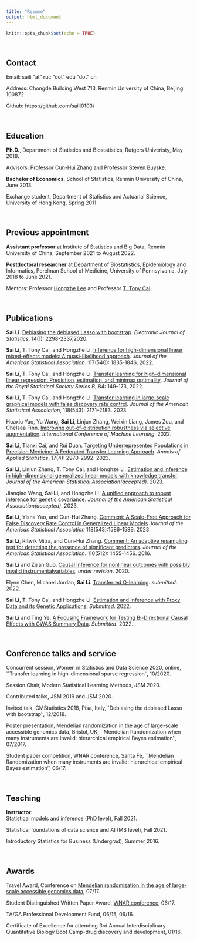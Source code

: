```yaml
---
title: "Resume" 
output: html_document
---
```


```r
knitr::opts_chunk$set(echo = TRUE)
```




&nbsp;

## Contact
Email: saili "at" ruc "dot" edu "dot" cn

Address: Chongde Building West 713, Renmin University of China, Beijing 100872

Github: https://github.com/saili0103/

&nbsp;



## Education

**Ph.D.**, Department of Statistics and Biostatistics, Rutgers Univeristy, May 2018.

Advisors: Professor [Cun-Hui Zhang](https://stat.rutgers.edu/home/cunhui/) and Professor [Steven Buyske](https://www.stat.rutgers.edu/home/buyske/Home.html).
                   
**Bachelor of Economics**, School of Statistics, Renmin University of China, June 2013.

Exchange student, Department of Statistics and Actuarial Science, University of Hong Kong, Spring 2011.

&nbsp;

## Previous appointment

**Assistant professor** at Institute of Statistics and Big Data, Renmin University of China, September 2021 to August 2022.

**Postdoctoral researcher** at 
Department of Biostatistics, Epidemiology and Informatics, Perelman School of Medicine, University of Pennsylvania, July 2018 to June 2021.

Mentors: Professor [Hongzhe Lee](http://statgene.med.upenn.edu) and Professor [T. Tony Cai](http://www-stat.wharton.upenn.edu/~tcai/).

&nbsp;

## Publications


**Sai Li**. [Debiasing the debiased Lasso with bootstrap]( https://arxiv.org/abs/1711.03613). *Electronic Journal of Statistics*, 14(1): 2298-2337,2020. 

**Sai Li**, T. Tony Cai, and Hongzhe Li. [Inference for high-dimensional linear mixed-effects models: A quasi-likelihood approach](https://arxiv.org/abs/1907.06116). *Journal of the American Statistical Association*. 117(540): 1835-1846, 2022.

**Sai Li**, T. Tony Cai, and Hongzhe Li. [Transfer learning for high-dimensional linear regression: Prediction, estimation, and minimax optimality](https://arxiv.org/abs/2006.10593). *Journal of the Royal Statistical Society Series B*, 84: 149–173, 2022.

**Sai Li**, T. Tony Cai, and Hongzhe Li. [Transfer learning in large-scale graphical models with false discovery rate control](https://www.tandfonline.com/doi/full/10.1080/01621459.2022.2044333?needAccess=true). *Journal of the American Statistical Association*, 118(543): 2171–2183. 2023.

Huaxiu Yao, Yu Wang, **Sai Li**, Linjun Zhang, Weixin Liang, James Zou, and Chelsea Finn. [ Improving out-of-distribution robustness via selective augmentation](https://arxiv.org/abs/2201.00299). *International Conference of Machine Learning*. 2022.

**Sai Li**, Tianxi Cai, and Rui Duan. [Targeting Underrepresented Populations in Precision Medicine: A Federated Transfer Learning Approach](https://arxiv.org/abs/2108.12112). *Annals of Applied Statistics*, 17(4): 2970-2992. 2023.

**Sai Li**, Linjun Zhang, T. Tony Cai, and Honghze Li. [Estimation and inference in high-dimensional generalized linear models with knowledge transfer](https://www.tandfonline.com/doi/full/10.1080/01621459.2023.2184373). *Journal of the American Statistical Association(accepted)*. 2023.

 Jianqiao Wang, **Sai Li**, and Hongzhe Li. [A unified approach to robust inference for genetic covariance](https://arxiv.org/abs/2106.04106). *Journal of the American Statistical Association(accepted)*. 2023.
 
**Sai Li**, Yisha Yao, and Cun-Hui Zhang.
[Comment: A Scale-Free Approach for False Discovery Rate Control in Generalized Linear Models](https://www.tandfonline.com/doi/full/10.1080/01621459.2023.2224412?src=recsys) *Journal of the American Statistical Association* 118(543):1586-1589. 2023.

**Sai Li**, Ritwik Mitra, and Cun-Hui Zhang.
[Comment: An adaptive resampling test for detecting the presence of significant predictors](   http://dx.doi.org/10.1080/01621459.2015.1106404). *Journal of the American Statistical Association*. 110(512): 1455-1456. 2016.


**Sai Li** and Zijian Guo. [Causal inference for nonlinear outcomes with possibly invalid instrumentalvariables](http://arxiv.org/abs/2010.09922). *under revision*. 2020.



Elynn Chen, Michael Jordan, **Sai Li**. [Transferred Q-learning](https://arxiv.org/abs/2202.04709). *submitted*. 2022.

**Sai Li**, T. Tony Cai, and Hongzhe Li. [Estimation and Inference with Proxy Data and its Genetic Applications](https://arxiv.org/abs/2201.03727). *Submitted*. 2022.

**Sai Li** and Ting Ye. [A Focusing Framework for Testing Bi-Directional Causal Effects with GWAS Summary Data](https://arxiv.org/abs/2203.06887). *Submitted*. 2022.

&nbsp;

## Conference talks and service

 Concurrent session, Women in Statistics and Data Science 2020, online, ``Transfer learning in high-dimensional sparse regression'', 10/2020.
 
Session Chair, Modern Statistical Learning Methods, JSM 2020.
 
Contributed talks, JSM 2019 and JSM 2020. 

Invited talk, CMStatistics 2018, Pisa, Italy,``Debiasing the debiased Lasso with bootstrap'', 12/2018.

Poster presentation, Mendelian randomization in the age of large-scale accessible genomics data, Bristol, UK, ``Mendelian Randomization when many instruments are invalid: hierarchical empirical Bayes estimation'', 07/2017.

 Student paper competition, WNAR conference, Santa Fe, ``Mendelian Randomization when many instruments are invalid: hierarchical empirical Bayes estimation'', 06/17.


&nbsp;

## Teaching

**Instructor**:  
Statistical models and inference (PhD level), Fall 2021.

Statistical foundations of data science and AI (MS level), Fall 2021.

Introductory Statistics for Business (Undergrad), Summer 2016.


&nbsp;

## Awards

Travel Award, Conference on [Mendelian randomization in the age of large-scale accessible genomics data](https://www.mendelianrandomization.org.uk), 07/17.

Student Distinguished Written Paper Award, [WNAR conference](http://wnar.org), 06/17.

TA/GA Professional Development Fund, 06/15, 06/16.

Certificate of Excellence for attending 3rd Annual Interdisciplinary Quantitative Biology Boot
  Camp-drug discovery and development, 01/16. 




